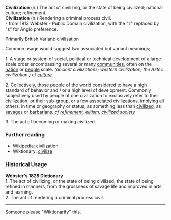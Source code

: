 <b>Civilization</b> (n.) The act of civilizing, or the state of being civilized; national culture; refinement.<br>
<b>Civilization</b> (n.) Rendering a criminal process civil.
</br>- from 1913 Webster - Public Domain civilization, with the "z" replaced by "s" for Anglo preference.

Primarily British Variant: civilisation

Common usage would suggest two associated but variant meanings;

1. A stage or system of social, political or technical development of a large scale order encompassing several or many [[community|communities]], often on the [[nation]] or [[people]] scale. <i>(ancient civilizations; western civilization; the Aztec civilization.) cf [[culture]]</i>.

2. Collectively, those people of the world considered to have a high standard of behavior and / or a high level of development. Commonly subjectively used by people of one civilization to exclusively refer to their civilization, or their sub-group, or a few associated civilizations, implying all others, in time or geography or status, as something less than [[civilize|civilized]], as [[savage|savages]] or [[barbarian|barbarians]]. <i>cf [[refinement]], [[elitism]], [[civilized society]]</i>

3. The act of becoming or making civilized.

=== Further reading ===
*[[en:civilization|Wikipedia: civilization]]
*Wiktionary: [[civilize]]
=== Historical Usage ===
<b>Webster's 1828 Dictionary</b><br>1. The act of civilizing, or the state of being civilized; the state of being refined in manners, from the grossness of savage life and improved in arts and learning.<br>2. The act of rendering a criminal process civil.
----
Someone please "Wiktionarify" this.